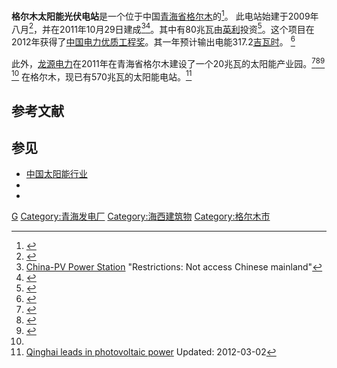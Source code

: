 {{Infobox power station
| name               = 格尔木太阳能光伏电站
| official_name      =
| image              =
| image_size         =
| image_caption      =
| image_alt          =
| location_map       = China
| location_map_width =
| location_map_text  =
| lat_d     = 36
| lat_m     = 24
| lat_s     = 00
| lat_NS    = N
| long_d    = 95
| long_m    = 07
| long_s    = 30
| long_EW   = E
| coordinates_type   = type:landmark
| coordinates_display= inline,title
| coordinates_ref    =
| country            ={{PRC}}
| location           =[[青海省|青海省]][[格尔木|格尔木]]
| status             = O
| construction_began = 2009年八月20日
| commissioned       = 2011年十月29日
| licence_expires    =
| decommissioned     =
| cost               = 3.26亿[[人民币|人民币]]
| owner              = [[中国电力投资集团公司|中国电力投资集团公司]]
| operator           =
| developer          =
| constructor        = [[英利|英利]]
| solar_farm_type    = PV
| pv_units           =
| heliostats         =
| land_area          = {{convert|5.64|km2|sqmi|1|abbr=on}}
| installed_capacity = 200
| max_planned_cap    =
| capacity_factor    =
| average_annual_gen = 317.2
| net_generation     =
| website            =
| as_of              =
| extra              =
}}
'''格尔木太阳能光伏电站'''是一个位于中国[[青海省|青海省]][[格尔木|格尔木]]的{{le|光伏电站|Photovoltaic power station}}<ref name=cluster>{{cite web|title=Golmud Desert Solar Cluster - satellite view|url=http://www.wiki-solar.org/map/sites/index.html?Golmud_Desert_Cluster?Pm61538?12?36.37,95.18|publisher=Wiki-Solar|accessdate=13 August 2013|archive-date=2016-03-08|archive-url=https://web.archive.org/web/20160308114211/http://wiki-solar.org/map/sites/index.html?golmud_desert_cluster%3Fpm61538%3F12%3F36.37%2C95.18|dead-url=no}}</ref>。 此电站始建于2009年八月<ref>{{Cite web |url=http://www.thebioenergysite.com/news/4403/largest-solar-power-plant-begins-construction |title=Largest Solar Power Plant Begins Construction |accessdate=2014-06-24 |archive-date=2013-02-03 |archive-url=https://archive.today/20130203195606/http://www.thebioenergysite.com/news/4403/largest-solar-power-plant-begins-construction |dead-url=yes }}</ref>，并在2011年10月29日建成<ref>[http://newscontent.cctv.com/news.jsp?fileId=120151 China-PV Power Station] {{Wayback|url=http://newscontent.cctv.com/news.jsp?fileId=120151 |date=20120220092842 }} "Restrictions: Not access Chinese mainland"</ref><ref>{{Cite web |url=http://www.accendo.ro/news/res/74-golmud-solar-park |title=China PV plant largest in the world  |access-date=2014-06-24 |archive-date=2012-04-05 |archive-url=https://web.archive.org/web/20120405034226/http://www.accendo.ro/news/res/74-golmud-solar-park |dead-url=no }}</ref>。其中有80兆瓦由[[英利|英利]]投资<ref>{{Cite web |url=http://www.solarnovus.com/index.php?option=com_content&view=article&id=3103:yingli-green-energy-to-supply-110-mw-of-pv-modules-to-huanghe-hydropower&catid=37:business-news&Itemid=241 |title=Yingli Green Energy to Supply 110 MW of PV Modules to Huanghe Hydropower |access-date=2014-06-24 |archive-date=2016-10-30 |archive-url=https://web.archive.org/web/20161030074904/http://www.solarnovus.com/index.php?option=com_content&view=article&id=3103:yingli-green-energy-to-supply-110-mw-of-pv-modules-to-huanghe-hydropower&catid=37:business-news&Itemid=241 |dead-url=no }}</ref>。这个项目在2012年获得了[[中国电力优质工程奖|中国电力优质工程奖]]。其一年预计输出电能317.2[[吉瓦时|吉瓦时]]。
<ref>{{Cite web |url=http://eng.cpicorp.com.cn/NewsCenter/CorporateNews/201206/t20120607_200313.htm |title=Golmud 200MW PV Station Won China Quality Power Project Award |access-date=2014-06-24 |archive-date=2012-07-25 |archive-url=https://web.archive.org/web/20120725025143/http://eng.cpicorp.com.cn/NewsCenter/CorporateNews/201206/t20120607_200313.htm |dead-url=yes }}</ref>

此外，[[龙源电力|龙源电力]]在2011年在青海省格尔木建设了一个20兆瓦的太阳能产业园。<ref>{{Cite web |url=http://www.pvsolarchina.com/chint-solar-successfully-completed-golmud-20mw-photovoltaic-power-station.html |title=Chint Solar successfully completed Golmud 20MW photovoltaic power station |access-date=2014-06-24 |archive-date=2017-09-12 |archive-url=https://web.archive.org/web/20170912033050/http://www.pvsolarchina.com/chint-solar-successfully-completed-golmud-20mw-photovoltaic-power-station.html |dead-url=no }}</ref><ref>{{Cite web |url=http://www.suntrix.cn/home-en/news-events/company-news/golmud.aspx |title=Suntrix Golmud Project Shows Extraordinary Effect in the Qinghai-Tibet Plateau |access-date=2014-06-24 |archive-date=2012-04-05 |archive-url=https://web.archive.org/web/20120405011653/http://www.suntrix.cn/home-en/news-events/company-news/golmud.aspx |dead-url=no }}</ref><ref>{{Cite web |url=http://www.renewbl.com/2011/11/11/astronergy-completes-20-mw-golmud-solar-project-in-china.html |title=Astronergy completes 20 MW Golmud solar project in China |access-date=2014-06-24 |archive-date=2012-04-05 |archive-url=https://web.archive.org/web/20120405022737/http://www.renewbl.com/2011/11/11/astronergy-completes-20-mw-golmud-solar-project-in-china.html |dead-url=no }}</ref> <ref name=cluster />  在格尔木，现已有570兆瓦的太阳能电站。<ref>[http://www.chinadaily.com.cn/usa/business/2012-03/02/content_14744509.htm Qinghai leads in photovoltaic power] {{Wayback|url=http://www.chinadaily.com.cn/usa/business/2012-03/02/content_14744509.htm |date=20120620204036 }} Updated: 2012-03-02</ref>

== 参考文献 ==
{{reflist}}

==参见==
*[[中国太阳能行业|中国太阳能行业]]
*{{tsl|en|Qinghai Golmud Solar Park|}}
*{{tsl|en|list of photovoltaic power stations|}}

[[Category:中华人民共和国光伏电站|G]]
[[Category:青海发电厂|Category:青海发电厂]]
[[Category:海西建筑物|Category:海西建筑物]]
[[Category:格尔木市|Category:格尔木市]]